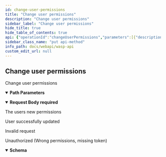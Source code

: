 ```yaml
---
id: change-user-permissions
title: "Change user permissions"
description: "Change user permissions"
sidebar_label: "Change user permissions"
hide_title: true
hide_table_of_contents: true
api: {"operationId":"changeUserPermissions","parameters":[{"description":"The username.","in":"path","name":"username","required":true,"schema":{"format":"string","type":"string"}}],"requestBody":{"content":{"application/json":{"schema":{"example":{"permissions":["permissions","permissions"]},"properties":{"permissions":{"items":{"format":"string","type":"string"},"type":"array","xml":{"name":"Permissions","wrapped":true}}},"required":["permissions"],"type":"object","xml":{"name":"UpdateUserPermissionsRequest"}}}},"description":"The users new permissions","required":true},"responses":{"200":{"content":{},"description":"User successfully updated"},"400":{"content":{},"description":"Invalid request"},"401":{"content":{"application/json":{"schema":{"properties":{"error":{"format":"string","type":"string","xml":{"name":"Error"}},"missingPermission":{"format":"string","type":"string","xml":{"name":"MissingPermission"}}},"required":["error","missingPermission"],"type":"object","xml":{"name":"ValidationError"}}}},"description":"Unauthorized (Wrong permissions, missing token)"}},"security":[{"Authorization":[]}],"tags":["users"],"x-codegen-request-body-name":"","description":"Change user permissions","method":"put","path":"/users/{username}/permissions","servers":[{"url":"/"}],"securitySchemes":{"Authorization":{"description":"JWT Token","in":"header","name":"Authorization","type":"apiKey"}},"jsonRequestBodyExample":{"permissions":["permissions","permissions"]},"info":{"description":"REST API for the Wasp node","title":"Wasp API","version":"0"},"postman":{"name":"Change user permissions","description":{"type":"text/plain"},"url":{"path":["users",":username","permissions"],"host":["{{baseUrl}}"],"query":[],"variable":[{"disabled":false,"description":{"content":"(Required) The username.","type":"text/plain"},"type":"any","value":"","key":"username"}]},"header":[{"key":"Content-Type","value":"application/json"},{"key":"Accept","value":"application/json"}],"method":"PUT","body":{"mode":"raw","raw":"\"\"","options":{"raw":{"language":"json"}}},"auth":{"type":"apikey","apikey":[{"type":"any","value":"Authorization","key":"key"},{"type":"any","value":"<API Key>","key":"value"},{"type":"any","value":"header","key":"in"}]}}}
sidebar_class_name: "put api-method"
info_path: docs/webapi/wasp-api
custom_edit_url: null
---
```



## Change user permissions



Change user permissions

<details style={{"marginBottom":"1rem"}} data-collapsed={false} open={true}><summary style={{}}><strong>Path Parameters</strong></summary><div><ul><ParamsItem className={"paramsItem"} param={{"description":"The username.","in":"path","name":"username","required":true,"schema":{"format":"string","type":"string"}}}></ParamsItem></ul></div></details><MimeTabs><TabItem label={"application/json"} value={"application/json-schema"}><details style={{}} data-collapsed={false} open={true}><summary style={{"textAlign":"left"}}><strong>Request Body</strong><strong style={{"fontSize":"var(--ifm-code-font-size)","color":"var(--openapi-required)"}}> required</strong></summary><div style={{"textAlign":"left","marginLeft":"1rem"}}><div style={{"marginTop":"1rem","marginBottom":"1rem"}}>

The users new permissions

</div></div><ul style={{"marginLeft":"1rem"}}><SchemaItem collapsible={false} name={"permissions"} required={true} schemaName={"string[]"} qualifierMessage={undefined} schema={{"items":{"format":"string","type":"string"},"type":"array","xml":{"name":"Permissions","wrapped":true}}}></SchemaItem></ul></details></TabItem></MimeTabs><div><ApiTabs><TabItem label={"200"} value={"200"}><div>

User successfully updated

</div><div></div></TabItem><TabItem label={"400"} value={"400"}><div>

Invalid request

</div><div></div></TabItem><TabItem label={"401"} value={"401"}><div>

Unauthorized (Wrong permissions, missing token)

</div><div><MimeTabs schemaType={"response"}><TabItem label={"application/json"} value={"application/json"}><SchemaTabs><TabItem label={"Schema"} value={"Schema"}><details style={{}} data-collapsed={false} open={true}><summary style={{"textAlign":"left"}}><strong>Schema</strong></summary><div style={{"textAlign":"left","marginLeft":"1rem"}}></div><ul style={{"marginLeft":"1rem"}}><SchemaItem collapsible={false} name={"error"} required={false} schemaName={"string"} qualifierMessage={undefined} schema={{"format":"string","type":"string","xml":{"name":"Error"}}}></SchemaItem><SchemaItem collapsible={false} name={"missingPermission"} required={false} schemaName={"string"} qualifierMessage={undefined} schema={{"format":"string","type":"string","xml":{"name":"MissingPermission"}}}></SchemaItem></ul></details></TabItem><TabItem label={"Example (from schema)"} value={"Example (from schema)"}><ResponseSamples responseExample={"{\n  \"error\": \"string\",\n  \"missingPermission\": \"string\"\n}"} language={"json"}></ResponseSamples></TabItem></SchemaTabs></TabItem></MimeTabs></div></TabItem></ApiTabs></div>
      